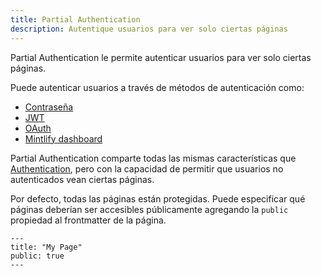 ```yaml
---
title: Partial Authentication
description: Autentique usuarios para ver solo ciertas páginas
---
```


Partial Authentication le permite autenticar usuarios para ver solo ciertas páginas.

Puede autenticar usuarios a través de métodos de autenticación como:

* [Contraseña](./authentication-setup/password)
* [JWT](./authentication-setup/jwt)
* [OAuth](./authentication-setup/oauth)
* [Mintlify dashboard](./authentication-setup/mintlify)

Partial Authentication comparte todas las mismas características que [Authentication](./authentication), pero con la capacidad de permitir que usuarios no autenticados vean ciertas páginas.

Por defecto, todas las páginas están protegidas. Puede especificar qué páginas deberían ser accesibles públicamente agregando la `public` propiedad al frontmatter de la página.

```mdx
---
title: "My Page"
public: true
---
```
